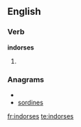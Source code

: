 
==English==

===Verb===
'''indorses'''

# {{third-person singular of|[[indorse]]}}

===Anagrams===
* {{alphagram|deinorss}}
* [[sordines#English|sordines]]

[[fr:indorses]]
[[te:indorses]]